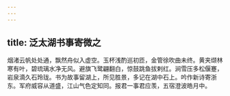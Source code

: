 ```yaml
---
---
---
```

title: 泛太湖书事寄微之
---



烟渚云帆处处通，飘然舟似入虚空。玉杯浅酌巡初匝，金管徐吹曲未终。黄夹缬林寒有叶，碧琉璃水净无风。避旗飞鹭翩翻白，惊鼓跳鱼拔剌红。涧雪压多松偃蹇，岩泉滴久石玲珑。书为故事留湖上，所见胜景，多记在湖中石上。吟作新诗寄浙东。军府威容从道盛，江山气色定知同。报君一事君应羡，五宿澄波皓月中。